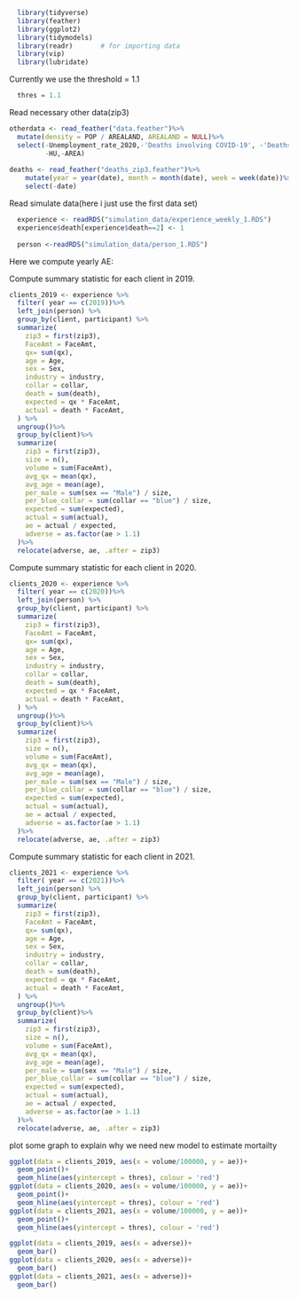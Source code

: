 ```r
  library(tidyverse)
  library(feather)
  library(ggplot2)
  library(tidymodels)  
  library(readr)       # for importing data
  library(vip)
  library(lubridate)
```
Currently we use the threshold = 1.1
```r
  thres = 1.1
```

Read necessary other data(zip3)
```r
otherdata <- read_feather("data.feather")%>%
  mutate(density = POP / AREALAND, AREALAND = NULL)%>%
  select(-Unemployment_rate_2020,-'Deaths involving COVID-19', -'Deaths from All Causes',
         -HU,-AREA)
  
deaths <- read_feather("deaths_zip3.feather")%>%
    mutate(year = year(date), month = month(date), week = week(date))%>%
    select(-date)
```

Read simulate data(here i just use the first data set)
```r
  experience <- readRDS("simulation_data/experience_weekly_1.RDS")
  experience$death[experience$death==2] <- 1
  
  person <-readRDS("simulation_data/person_1.RDS")
```

Here we compute yearly AE:

Compute summary statistic for each client in 2019.
```r
clients_2019 <- experience %>%
  filter( year == c(2019))%>%
  left_join(person) %>%
  group_by(client, participant) %>%
  summarize(
    zip3 = first(zip3),
    FaceAmt = FaceAmt,
    qx= sum(qx),
    age = Age,
    sex = Sex,
    industry = industry,
    collar = collar,
    death = sum(death),
    expected = qx * FaceAmt,
    actual = death * FaceAmt,
  ) %>%
  ungroup()%>%
  group_by(client)%>%
  summarize(
    zip3 = first(zip3),
    size = n(),
    volume = sum(FaceAmt),
    avg_qx = mean(qx),
    avg_age = mean(age),
    per_male = sum(sex == "Male") / size,
    per_blue_collar = sum(collar == "blue") / size,
    expected = sum(expected),
    actual = sum(actual),
    ae = actual / expected,
    adverse = as.factor(ae > 1.1)
  )%>%
  relocate(adverse, ae, .after = zip3)
```

Compute summary statistic for each client in 2020.
```r
clients_2020 <- experience %>%
  filter( year == c(2020))%>%
  left_join(person) %>%
  group_by(client, participant) %>%
  summarize(
    zip3 = first(zip3),
    FaceAmt = FaceAmt,
    qx= sum(qx),
    age = Age,
    sex = Sex,
    industry = industry,
    collar = collar,
    death = sum(death),
    expected = qx * FaceAmt,
    actual = death * FaceAmt,
  ) %>%
  ungroup()%>%
  group_by(client)%>%
  summarize(
    zip3 = first(zip3),
    size = n(),
    volume = sum(FaceAmt),
    avg_qx = mean(qx),
    avg_age = mean(age),
    per_male = sum(sex == "Male") / size,
    per_blue_collar = sum(collar == "blue") / size,
    expected = sum(expected),
    actual = sum(actual),
    ae = actual / expected,
    adverse = as.factor(ae > 1.1)
  )%>%
  relocate(adverse, ae, .after = zip3)
```

Compute summary statistic for each client in 2021.
```r
clients_2021 <- experience %>%
  filter( year == c(2021))%>%
  left_join(person) %>%
  group_by(client, participant) %>%
  summarize(
    zip3 = first(zip3),
    FaceAmt = FaceAmt,
    qx= sum(qx),
    age = Age,
    sex = Sex,
    industry = industry,
    collar = collar,
    death = sum(death),
    expected = qx * FaceAmt,
    actual = death * FaceAmt,
  ) %>%
  ungroup()%>%
  group_by(client)%>%
  summarize(
    zip3 = first(zip3),
    size = n(),
    volume = sum(FaceAmt),
    avg_qx = mean(qx),
    avg_age = mean(age),
    per_male = sum(sex == "Male") / size,
    per_blue_collar = sum(collar == "blue") / size,
    expected = sum(expected),
    actual = sum(actual),
    ae = actual / expected,
    adverse = as.factor(ae > 1.1)
  )%>%
  relocate(adverse, ae, .after = zip3)
```

plot some graph to explain why we need new model to estimate mortailty

```r
ggplot(data = clients_2019, aes(x = volume/100000, y = ae))+
  geom_point()+
  geom_hline(aes(yintercept = thres), colour = 'red')
ggplot(data = clients_2020, aes(x = volume/100000, y = ae))+
  geom_point()+
  geom_hline(aes(yintercept = thres), colour = 'red')
ggplot(data = clients_2021, aes(x = volume/100000, y = ae))+
  geom_point()+
  geom_hline(aes(yintercept = thres), colour = 'red')
```
```r
ggplot(data = clients_2019, aes(x = adverse))+
  geom_bar()
ggplot(data = clients_2020, aes(x = adverse))+
  geom_bar()
ggplot(data = clients_2021, aes(x = adverse))+
  geom_bar()
```
